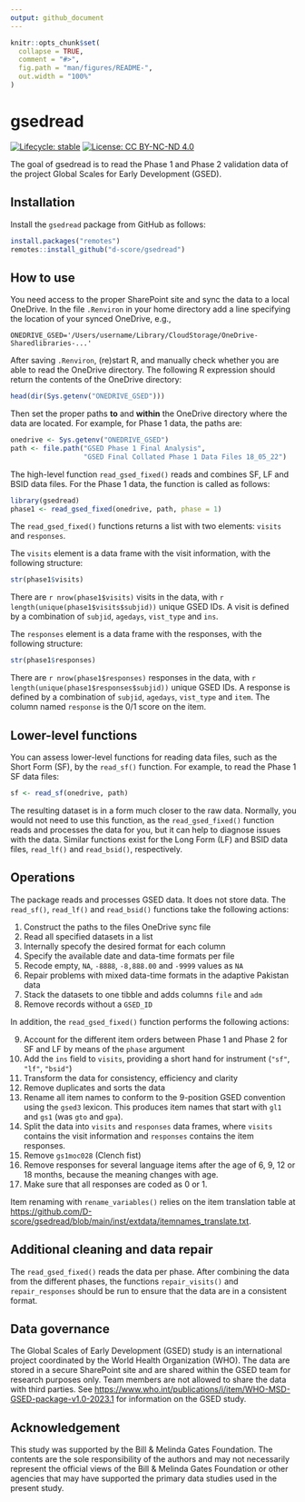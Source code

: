 ```yaml
---
output: github_document
---
```


<!-- README.md is generated from README.Rmd. Please edit that file -->

```r
knitr::opts_chunk$set(
  collapse = TRUE,
  comment = "#>",
  fig.path = "man/figures/README-",
  out.width = "100%"
)
```

# gsedread

<!-- badges: start -->
[![Lifecycle: stable](https://img.shields.io/badge/lifecycle-stable-brightgreen.svg)](https://lifecycle.r-lib.org/articles/stages.html#stable)
[![License: CC BY-NC-ND 4.0](https://img.shields.io/badge/License-CC%20BY--NC--ND%204.0-lightgrey.svg)](https://creativecommons.org/licenses/by-nc-nd/4.0/)
<!-- badges: end -->

The goal of gsedread  is to read the Phase 1 and Phase 2 validation data of the project Global Scales for Early Development (GSED).

## Installation

Install the `gsedread` package from GitHub as follows:

```r
install.packages("remotes")
remotes::install_github("d-score/gsedread")
```

## How to use

You need access to the proper SharePoint site and sync the data to a local OneDrive. In the file `.Renviron` in your home directory add a line specifying the location of your synced OneDrive, e.g.,

```
ONEDRIVE_GSED='/Users/username/Library/CloudStorage/OneDrive-Sharedlibraries-...'
```

After saving `.Renviron`, (re)start R, and manually check whether you are able to read the OneDrive directory. The following R expression should return the contents of the OneDrive directory:

```r
head(dir(Sys.getenv("ONEDRIVE_GSED")))
```

Then set the proper paths **to** and **within** the OneDrive directory where the data are located. For example, for Phase 1 data, the paths are:

```r
onedrive <- Sys.getenv("ONEDRIVE_GSED")
path <- file.path("GSED Phase 1 Final Analysis",
                  "GSED Final Collated Phase 1 Data Files 18_05_22")
```

The high-level function `read_gsed_fixed()` reads and combines SF, LF and BSID data files. For the Phase 1 data, the function is called as follows:

```r
library(gsedread)
phase1 <- read_gsed_fixed(onedrive, path, phase = 1)
```

The `read_gsed_fixed()` functions returns a list with two elements: `visits` and `responses`. 

The `visits` element is a data frame with the visit information, with the following structure: 

```r
str(phase1$visits)
```

There are `r nrow(phase1$visits)` visits in the data, with `r length(unique(phase1$visits$subjid))` unique GSED IDs.
A visit is defined by a combination of `subjid`, `agedays`, `vist_type` and `ins`.

The `responses` element is a data frame with the responses, with the following structure:

```r
str(phase1$responses)
```

There are `r nrow(phase1$responses)` responses in the data, with `r length(unique(phase1$responses$subjid))` unique GSED IDs.
A response is defined by a combination of `subjid`, `agedays`, `vist_type` and `item`. The column named `response` is the 0/1 score on the item.

## Lower-level functions

You can assess lower-level functions for reading data files, such as the Short Form (SF), by the `read_sf()` function. For example, to read the Phase 1 SF data files:

```r
sf <- read_sf(onedrive, path)
```

The resulting dataset is in a form much closer to the raw data. Normally, you would not need to use this function, as the `read_gsed_fixed()` function reads and processes the data for you, but it can help to diagnose issues with the data. Similar functions exist for the Long Form (LF) and BSID data files, `read_lf()` and `read_bsid()`, respectively.

## Operations

The package reads and processes GSED data. It does not store data. The `read_sf()`, `read_lf()` and `read_bsid()` functions take the following actions:

1. Construct the paths to the files OneDrive sync file
2. Read all specified datasets in a list
3. Internally specofy the desired format for each column
4. Specify the available date and data-time formats per file
5. Recode empty, `NA`, `-8888`, `-8,888.00` and `-9999` values as `NA`
6. Repair problems with mixed data-time formats in the adaptive Pakistan data
7. Stack the datasets to one tibble and adds columns `file` and `adm`
8. Remove records without a `GSED_ID`

In addition, the `read_gsed_fixed()` function performs the following actions:

9. Account for the different item orders between Phase 1 and Phase 2 for SF and LF by means of the `phase` argument
10. Add the `ins` field to `visits`, providing a short hand for instrument (`"sf"`, `"lf"`, `"bsid"`)
11. Transform the data for consistency, efficiency and clarity
12. Remove duplicates and sorts the data
13. Rename all item names to conform to the 9-position GSED convention using the `gsed3` lexicon. This produces item names that start with `gl1` and `gs1` (was `gto` and `gpa`).
14. Split the data into `visits` and `responses` data frames, where `visits` contains the visit information and `responses` contains the item responses.
15. Remove `gs1moc028` (Clench fist)
16. Remove responses for several language items after the age of 6, 9, 12 or 18 months, because the meaning changes with age.
17. Make sure that all responses are coded as 0 or 1.

Item renaming with `rename_variables()` relies on the item translation table at 
<https://github.com/D-score/gsedread/blob/main/inst/extdata/itemnames_translate.txt>.

## Additional cleaning and data repair

The `read_gsed_fixed()` reads the data per phase. After combining the data from the different phases, the functions `repair_visits()` and `repair_responses` should be run to ensure that the data are in a consistent format.

## Data governance

The Global Scales of Early Development (GSED) study is an international project coordinated by the World Health Organization (WHO). The data are stored in a secure SharePoint site and are shared within the GSED team for research purposes only. Team members are not allowed to share the data with third parties. See <https://www.who.int/publications/i/item/WHO-MSD-GSED-package-v1.0-2023.1> for information on the GSED study.

## Acknowledgement

This study was supported by the Bill & Melinda Gates Foundation. The contents are the sole responsibility of the authors and may not necessarily represent the official views of the Bill & Melinda Gates Foundation or other agencies that may have supported the primary data studies used in the present study. 

